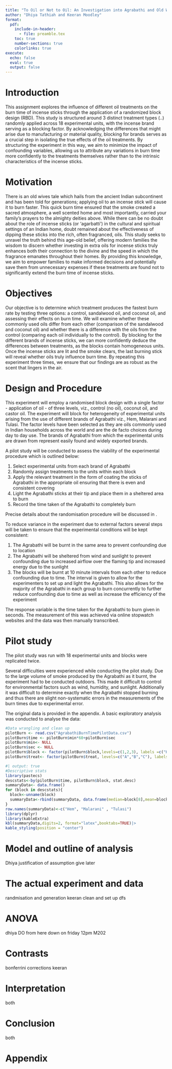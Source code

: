 ```yaml
---
title: "To Oil or Not to Oil: An Investigation into Agrabathi and Old Wive's Tales"
author: "Dhiya Tathiah and Keeran Moodley"
format:
  pdf:
    include-in-header:
      - file: preamble.tex
    toc: true
    number-sections: true
    colorlinks: true
execute: 
  echo: false
  eval: true
  output: false
---
```

\newpage
# Introduction 
This assignment explores the influence of different oil treatments on the burn time of incense sticks through the application of a randomized block design (RBD). This study is structured around 3 distinct treatment types (..) randomly applied across 18 experimental units, with the incense brand serving as a blocking factor. By acknowledging the differences that might arise due to manufacturing or material quality, blocking for brands serves as a crucial step in isolating the true effects of the oil treatments. By structuring the experiment in this way, we aim to minimize the impact of confounding variables, allowing us to attribute any variations in burn time more confidently to the treatments themselves rather than to the intrinsic characteristics of the incense sticks.

# Motivation
There is an old wives tale which hails from the ancient Indian subcontinent and has been told for generations; applying oil to an incense stick will cause it to burn faster. This quick burn time ensured that the smoke created a sacred atmosphere, a well scented home and most importantly, carried your family’s prayers to the almighty deities above. While there can be no doubt about the role of incense sticks (or ‘agarbatti’) in the cultural and spiritual settings of an Indian home, doubt remained about the effectiveness of dipping these sticks into the rich, often fragranced, oils. This study seeks to unravel the truth behind this age-old belief, offering modern families the wisdom to discern whether investing in extra oils for incense sticks truly enhances both their connection to the divine and the speed in which the fragrance emanates throughout their homes. By providing this knowledge, we aim to empower families to make informed decisions and potentially save them from unnecessary expenses if these treatments are found not to significantly extend the burn time of incense sticks.

# Objectives
Our objective is to determine which treatment produces the fastest burn rate by testing three options: a control, sandalwood oil, and coconut oil, and assessing their effects on burn time. We will examine whether these commonly used oils differ from each other (comparison of the sandalwood and coconut oil)  and whether there is a difference with the oils from the control (comparing each oil individually to the control). By blocking for the different brands of incense sticks, we can more confidently deduce the differences between treatments, as the blocks contain homogeneous units. Once the incense sticks are lit and the smoke clears, the last burning stick will reveal whether oils truly influence burn time. By repeating this experiment three times, we ensure that our findings are as robust as the scent that lingers in the air.

# Design and Procedure
This experiment will employ a randomised block design with a single factor - application of oil - of three levels, viz., control (no oil), coconut oil, and castor oil. The experiment will block for heterogeneity of experimental units arising from the use of different brands of Agrabathi viz., Hem, Malarani and Tulasi. The factor levels have been selected as they are oils commonly used in Indian households across the world and are the de facto choices during day to day use. The brands of Agrabathi from which the experimental units are drawn from represent easily found and widely exported brands. 

A pilot study will be conducted to assess the viability of the experimental procedure which is outlined below:

1. Select experimental units from each brand of Agrabathi
2. Randomly assign treatments to the units within each block
3. Apply the relevant treatment in the form of coating the sticks of Agrabathi in the appropriate oil ensuring that there is even and consistent covering
4. Light the Agrabathi sticks at their tip and place them in a sheltered area to burn
5. Record the time taken of the Agrabathi to completely burn

Precise details about the randomisation procedure will be discussed in \todo{Link to the relevant section}.

To reduce variance in the experiment due to external factors several steps will be taken to ensure that the experimental conditions will be kept consistent:

1. The Agrabathi will be burnt in the same area to prevent confounding due to location
2. The Agrabathi will be sheltered from wind and sunlight to prevent confounding due to increased airflow over the flaming tip and increased energy due to the sunlight
3. The blocks will be burnt at 10 minute intervals from each other to reduce confounding due to time. The interval is given to allow for the experimenters to set up and light the Agrabathi. This also allows for the majority of the Agrabathi in each group to burn concurrently to further reduce confounding due to time as well as increase the efficiency of the experiment

 The response variable is the time taken for the Agrabathi to burn given in seconds. The measurement of this was achieved via online stopwatch websites and the data was then manually transcribed.


# Pilot study
The pilot study was run with 18 experimental units and blocks were replicated twice. 

Several difficulties were experienced while conducting the pilot study. Due to the large volume of smoke produced by the Agrabathi as it burnt, the experiment had to be conducted outdoors. This made it difficult to control for environmental factors such as wind, humidity, and sunlight. Additionally it was difficult to determine exactly when the Agrabathi stopped burning and thus there are slight non-systematic errors in the measurements of the burn times due to experimental error. 

The original data is provided in the appendix. A basic exploratory analysis was conducted to analyse the data:

```r
#Data wrangling and clean up
pilotBurn <- read.csv("AgrabathiBurnTimePilotData.csv")
pilotBurn$time <- pilotBurn$min*60+pilotBurn$sec
pilotBurn$min<- NULL
pilotBurn$sec <- NULL
pilotBurn$block <- factor(pilotBurn$block,levels=c(1,2,3), labels =c("Hem", "Malarani" , "Tulasi"))
pilotBurn$treat<- factor(pilotBurn$treat, levels=c("A","B","C"), labels=c("No oil", "Coconut oil", "Castor oil"))
```

```r
#| output: true
#Descriptive stats
library(pastecs)
descstats<-by(pilotBurn$time, pilotBurn$block, stat.desc)
summaryData<- data.frame()
for (block in descstats){
  block<-unname(block)
  summaryData<-rbind(summaryData, data.frame(median=block[8],mean=block[9],var=block[12],stddev=block[13]))
}
row.names(summaryData)<-c("Hem", "Malarani" , "Tulasi")
library(dplyr)
library(kableExtra)
kbl(summaryData,digits=2, format="latex",booktabs=TRUE)|>
kable_styling(position = "center")

```
\todo{analyse this shit}
# Model and outline of analysis
Dhiya justification of assumption
give later 

# The actual experiment and data
randmisation and generation keeran
clean and set up dfs

# ANOVA
dhiya DO from here down on friday 12pm M202

# Contrasts
bonferrini corrections
keeran

# Interpretation
both

# Conclusion
both

# Appendix 

